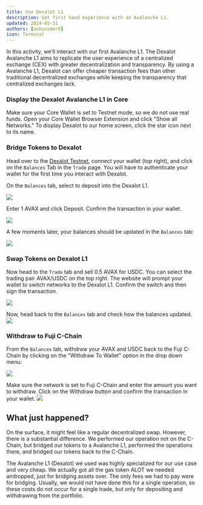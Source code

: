 ```yaml
---
title: Use Dexalot L1
description: Get first hand experience with an Avalanche L1.
updated: 2024-05-31
authors: [ashucoder9]
icon: Terminal
---
```



In this activity, we'll interact with our first Avalanche L1. The Dexalot Avalanche L1 aims to replicate the user experience of a centralized exchange (CEX) with greater decentralization and transparency. By using a Avalanche L1, Dexalot can offer cheaper transaction fees than other traditional decentralized exchanges while keeping the transparency that centralized exchanges lack.

<Steps>
<Step>

### Display the Dexalot Avalanche L1 in Core

Make sure your Core Wallet is set to Testnet mode, so we do not use real funds. Open your Core Wallet Browser Extension and click "Show all Networks." To display Dexalot to our home screen, click the star icon next to its name.

</Step>
<Step>

### Bridge Tokens to Dexalot

Head over to the [Dexalot Testnet](https://app.dexalot-test.com/trade), connect your wallet (top right), and click on the `Balances` Tab in the `Trade` page. You will have to authenticate your wallet for the first time you interact with Dexalot.

On the `Balances` tab, select to deposit into the Dexalot L1.

![](https://qizat5l3bwvomkny.public.blob.vercel-storage.com/builders-hub/course-images/avalanche-fundamentals/15-zFBZ8dwSCQZiy9Ca7kTAKxPtIXhtwn.png)

Enter 1 AVAX and click Deposit. Confirm the transaction in your wallet.

![](https://qizat5l3bwvomkny.public.blob.vercel-storage.com/builders-hub/course-images/avalanche-fundamentals/deposit-EQwdRgMxD5aaMLL0qxHWv1w2zdxamP.png)

A few moments later, your balances should be updated in the `Balances` tab:

![](https://qizat5l3bwvomkny.public.blob.vercel-storage.com/builders-hub/course-images/avalanche-fundamentals/16-3hDA5CyzKMNaNxnGICpWGa66aTM4OQ.png)

</Step>
<Step>

### Swap Tokens on Dexalot L1

Now head to the `Trade` tab and sell 0.5 AVAX for USDC. You can select the trading pair AVAX/USDC on the top right. The website will prompt your wallet to switch networks to the Dexalot L1. Confirm the switch and then sign the transaction.

![](https://qizat5l3bwvomkny.public.blob.vercel-storage.com/builders-hub/course-images/avalanche-fundamentals/17-boCCYIQjxy0gXpFVwQa0Ayi2pNzeBt.png)

Now, head back to the `Balances` tab and check how the balances updated.
![](https://qizat5l3bwvomkny.public.blob.vercel-storage.com/builders-hub/course-images/avalanche-fundamentals/updated-balance-pA8YjGmb4Ehmf9TKbmIjenoEK8rEj1.png)


</Step>
<Step>

### Withdraw to Fuji C-Chain

From the `Balances` tab, withdraw your AVAX and USDC back to the Fuji C-Chain by clicking on the "Withdraw To Wallet" option in the drop down menu:

![](https://qizat5l3bwvomkny.public.blob.vercel-storage.com/builders-hub/course-images/avalanche-fundamentals/18-tYbqfBDPljFDnwPYwNrN5uWfH9l5SJ.png)

Make sure the network is set to Fuji C-Chain and enter the amount you want to withdraw. Click on the Withdraw button and confirm the transaction in your wallet.
![](https://qizat5l3bwvomkny.public.blob.vercel-storage.com/builders-hub/course-images/avalanche-fundamentals/bridge-back-usdc-rLMSkiIDdNQQucgr6NNdiAtyJlfG2T.png)

</Step>
</Steps>

## What just happened?

On the surface, it might feel like a regular decentralized swap. However, there is a substantial difference. We performed our operation not on the C-Chain, but bridged our tokens to a Avalanche L1, performed the operations there, and bridged our tokens back to the C-Chain.

The Avalanche L1 (Dexalot) we used was highly specialized for our use case and very cheap. We actually got all the gas token ALOT we needed airdropped, just for bridging assets over. The only fees we had to pay were for bridging. Usually, we would not have done this for a single operation, so these costs do not occur for a single trade, but only for depositing and withdrawing from the portfolio.
